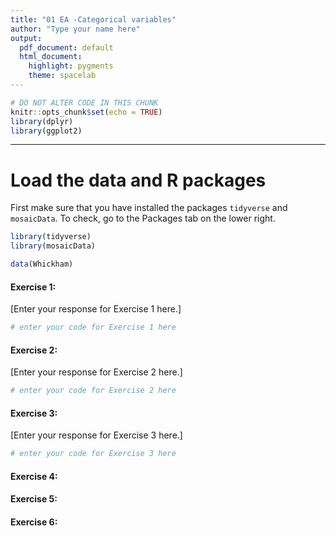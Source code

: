 ```yaml
---
title: "01 EA -Categorical variables"
author: "Type your name here"
output:
  pdf_document: default
  html_document:
    highlight: pygments
    theme: spacelab
---
```


```r
# DO NOT ALTER CODE IN THIS CHUNK
knitr::opts_chunk$set(echo = TRUE)
library(dplyr)
library(ggplot2)
```

* * *

# Load the data and R packages 
First make sure that you have installed the packages `tidyverse` and `mosaicData`. To check, go to the Packages tab on the lower right. 

```r
library(tidyverse) 
library(mosaicData) 
```

```r
data(Whickham)
```

#### Exercise 1: 
[Enter your response for Exercise 1 here.]

```r
# enter your code for Exercise 1 here
```

#### Exercise 2:

[Enter your response for Exercise 2 here.]

```r
# enter your code for Exercise 2 here
```

#### Exercise 3:

[Enter your response for Exercise 3 here.]

```r
# enter your code for Exercise 3 here
```

#### Exercise 4:

#### Exercise 5:

#### Exercise 6:

